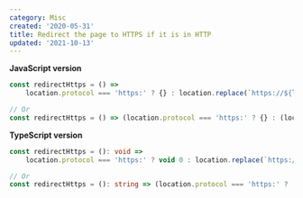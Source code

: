 ```yaml
---
category: Misc
created: '2020-05-31'
title: Redirect the page to HTTPS if it is in HTTP
updated: '2021-10-13'
---
```


**JavaScript version**

```js redirectHttps.js
const redirectHttps = () =>
    location.protocol === 'https:' ? {} : location.replace(`https://${location.href.split('//')[1]}`);

// Or
const redirectHttps = () => (location.protocol === 'https:' ? {} : (location.protocol = 'https:'));
```

**TypeScript version**

```ts redirectHttps.ts
const redirectHttps = (): void =>
    location.protocol === 'https:' ? void 0 : location.replace(`https://${location.href.split('//')[1]}`);

// Or
const redirectHttps = (): string => (location.protocol === 'https:' ? '' : (location.protocol = 'https:'));
```
